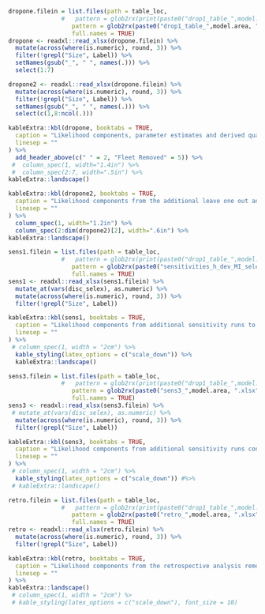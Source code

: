 <!-- ======================================================================= -->
<!-- **************************   Sensitivity  ***************************** --> 
<!-- ======================================================================= -->
\FloatBarrier
<!-- drop 1 -->

```r
dropone.filein = list.files(path = table_loc, 
               #   pattern = glob2rx(print(paste0("drop1_table_",model.area, ".xlsx"))), 
                  pattern = glob2rx(paste0("drop1_table_",model.area, ".xlsx")), 
                  full.names = TRUE)
dropone <- readxl::read_xlsx(dropone.filein) %>%
  mutate(across(where(is.numeric), round, 3)) %>%
  filter(!grepl("Size", Label)) %>%
  setNames(gsub("_", " ", names(.))) %>%
  select(1:7)

dropone2 <- readxl::read_xlsx(dropone.filein) %>%
  mutate(across(where(is.numeric), round, 3)) %>%
  filter(!grepl("Size", Label)) %>%
  setNames(gsub("_", " ", names(.))) %>%
  select(c(1,8:ncol(.)))
```


```r
kableExtra::kbl(dropone, booktabs = TRUE, 
  caption = "Likelihood components, parameter estimates and derived quantities from the leave one out analysis of the pre-STAR base model. Continued in the next table.",
  linesep = ""
) %>%
  add_header_above(c(" " = 2, "Fleet Removed" = 5)) %>%
 #  column_spec(1, width="1.4in") %>%
 #  column_spec(2:7, width=".5in") %>%
kableExtra::landscape()
```

```r
kableExtra::kbl(dropone2, booktabs = TRUE, 
  caption = "Likelihood components from the additional leave one out analysis of the pre-STAR base model. The column name is the fleet removed from the model.",
  linesep = ""
) %>%
  column_spec(1, width="1.2in") %>%
  column_spec(2:dim(dropone2)[2], width=".6in") %>%
kableExtra::landscape()
```

<!-- ======================================================================= -->
<!-- ************************** Likelihood Profile ************************* --> 
<!-- ======================================================================= -->




<!-- ======================================================================= -->
<!-- **************************   Sensitivity1  ***************************** --> 
<!-- ======================================================================= -->

```r
sens1.filein = list.files(path = table_loc, 
               #   pattern = glob2rx(print(paste0("drop1_table_",model.area, ".xlsx"))), 
                  pattern = glob2rx(paste0("sensitivities_h_dev_MI_selex_",model.area, ".xlsx")), 
                  full.names = TRUE)
sens1 <- readxl::read_xlsx(sens1.filein) %>%
  mutate_at(vars(disc_selex), as.numeric) %>%
  mutate(across(where(is.numeric), round, 3)) %>%
  filter(!grepl("Size", Label))
```


```r
kableExtra::kbl(sens1, booktabs = TRUE, 
  caption = "Likelihood components from additional sensitivity runs to estimating steepness, starting recruitment deviations in 1965 or 1975, McAllister-Ianelli data weighting and estimating discard selecitity for the pre-STAR base model.",
  linesep = ""
) %>%
 # column_spec(1, width = "2cm") %>%
  kable_styling(latex_options = c("scale_down")) %>%
  kableExtra::landscape()
```

<!-- ======================================================================= -->
<!-- **************************   Sensitivity3  ***************************** --> 
<!-- ======================================================================= -->

```r
sens3.filein = list.files(path = table_loc, 
               #   pattern = glob2rx(print(paste0("drop1_table_",model.area, ".xlsx"))), 
                  pattern = glob2rx(paste0("sens3_",model.area, ".xlsx")), 
                  full.names = TRUE)
sens3 <- readxl::read_xlsx(sens3.filein) %>%
 # mutate_at(vars(disc_selex), as.numeric) %>%
  mutate(across(where(is.numeric), round, 3)) %>%
  filter(!grepl("Size", Label))
```


```r
kableExtra::kbl(sens3, booktabs = TRUE, 
  caption = "Likelihood components from additional sensitivity runs conducted after the draft document was submitted, and before the STAR panel. Descriptions of each run are in the text and all models are sensitivities using the pre-STAR base model.",
  linesep = ""
) %>%
 # column_spec(1, width = "2cm") %>%
  kable_styling(latex_options = c("scale_down")) #%>%
 # kableExtra::landscape()
```


<!-- ======================================================================= -->
<!-- *******************     Retrospectives    ***************************** --> 
<!-- ======================================================================= -->

```r
retro.filein = list.files(path = table_loc, 
               #   pattern = glob2rx(print(paste0("drop1_table_",model.area, ".xlsx"))), 
                  pattern = glob2rx(paste0("retro_",model.area, ".xlsx")), 
                  full.names = TRUE)
retro <- readxl::read_xlsx(retro.filein) %>%
  mutate(across(where(is.numeric), round, 3)) %>%
  filter(!grepl("Size", Label))
```


```r
kableExtra::kbl(retro, booktabs = TRUE, 
  caption = "Likelihood components from the retrospective analysis removing one to five years of data of the pre-STAR base model.",
  linesep = ""
) %>%
kableExtra::landscape()
 # column_spec(1, width = "2cm") %>
 # kable_styling(latex_options = c("scale_down"), font_size = 10)
```
